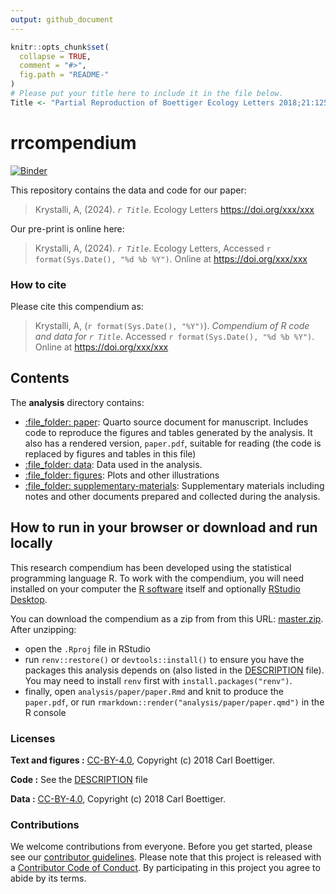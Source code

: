 ```yaml
---
output: github_document
---
```


<!-- README.md is generated from README.Rmd. Please edit that file -->

```r
knitr::opts_chunk$set(
  collapse = TRUE,
  comment = "#>",
  fig.path = "README-"
)
# Please put your title here to include it in the file below.
Title <- "Partial Reproduction of Boettiger Ecology Letters 2018;21:1255–1267 with rrtools"
```

# rrcompendium

[![Binder](https://mybinder.org/badge_logo.svg)](https://mybinder.org/v2/gh///main?urlpath=rstudio)


This repository contains the data and code for our paper:

> Krystalli, A, (2024). *`r Title`*. Ecology Letters <https://doi.org/xxx/xxx>

Our pre-print is online here:

> Krystalli, A, (2024). *`r Title`*. Ecology Letters, Accessed `r format(Sys.Date(), "%d %b %Y")`. Online at <https://doi.org/xxx/xxx>

### How to cite

Please cite this compendium as:

> Krystalli, A, (`r format(Sys.Date(), "%Y")`). *Compendium of R code and data for `r Title`*. Accessed `r format(Sys.Date(), "%d %b %Y")`. Online at <https://doi.org/xxx/xxx>

## Contents

The **analysis** directory contains:

  - [:file\_folder: paper](/analysis/paper): Quarto source document
    for manuscript. Includes code to reproduce the figures and tables
    generated by the analysis. It also has a rendered version,
    `paper.pdf`, suitable for reading (the code is replaced by figures
    and tables in this file)
  - [:file\_folder: data](/analysis/data): Data used in the analysis.
  - [:file\_folder: figures](/analysis/figures): Plots and other
    illustrations
  - [:file\_folder:
    supplementary-materials](/analysis/supplementary-materials):
    Supplementary materials including notes and other documents
    prepared and collected during the analysis.

## How to run in your browser or download and run locally

This research compendium has been developed using the statistical programming
language R. To work with the compendium, you will need
installed on your computer the [R software](https://cloud.r-project.org/)
itself and optionally [RStudio Desktop](https://rstudio.com/products/rstudio/download/).

You can download the compendium as a zip from from this URL:
[master.zip](/archive/master.zip). After unzipping:

- open the `.Rproj` file in RStudio
- run `renv::restore()` or `devtools::install()` to ensure you have the packages this analysis depends on (also listed in the
[DESCRIPTION](/DESCRIPTION) file). You may need to install `renv` first with `install.packages("renv")`.
- finally, open `analysis/paper/paper.Rmd` and knit to produce the `paper.pdf`, or run `rmarkdown::render("analysis/paper/paper.qmd")` in the R console

### Licenses

**Text and figures :** [CC-BY-4.0](http://creativecommons.org/licenses/by/4.0/), Copyright (c) 2018 Carl Boettiger.

**Code :** See the [DESCRIPTION](DESCRIPTION) file

**Data :** [CC-BY-4.0](http://creativecommons.org/licenses/by/4.0/), Copyright (c) 2018 Carl Boettiger.

### Contributions

We welcome contributions from everyone. Before you get started, please see our [contributor guidelines](CONTRIBUTING.md). Please note that this project is released with a [Contributor Code of Conduct](CONDUCT.md). By participating in this project you agree to abide by its terms.

